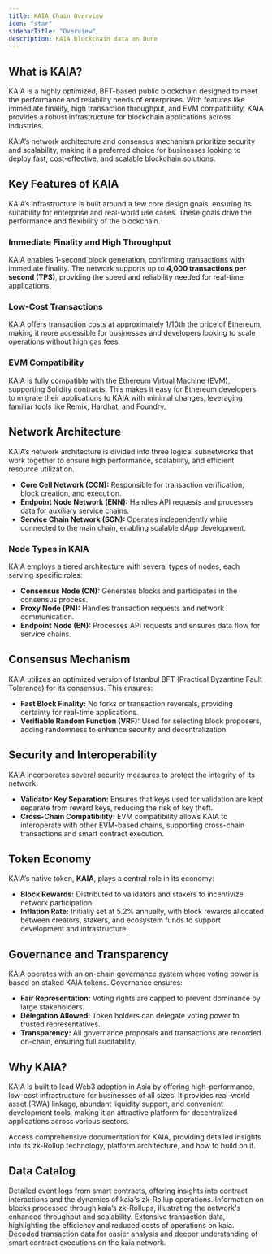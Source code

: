 ```yaml
---
title: KAIA Chain Overview  
icon: "star"  
sidebarTitle: "Overview"  
description: KAIA blockchain data on Dune  
---
```


## What is KAIA?

KAIA is a highly optimized, BFT-based public blockchain designed to meet the performance and reliability needs of enterprises. With features like immediate finality, high transaction throughput, and EVM compatibility, KAIA provides a robust infrastructure for blockchain applications across industries. 

KAIA’s network architecture and consensus mechanism prioritize security and scalability, making it a preferred choice for businesses looking to deploy fast, cost-effective, and scalable blockchain solutions.

## Key Features of KAIA

KAIA’s infrastructure is built around a few core design goals, ensuring its suitability for enterprise and real-world use cases. These goals drive the performance and flexibility of the blockchain.

### **Immediate Finality and High Throughput**
KAIA enables 1-second block generation, confirming transactions with immediate finality. The network supports up to **4,000 transactions per second (TPS)**, providing the speed and reliability needed for real-time applications.

### **Low-Cost Transactions**
KAIA offers transaction costs at approximately 1/10th the price of Ethereum, making it more accessible for businesses and developers looking to scale operations without high gas fees.

### **EVM Compatibility**
KAIA is fully compatible with the Ethereum Virtual Machine (EVM), supporting Solidity contracts. This makes it easy for Ethereum developers to migrate their applications to KAIA with minimal changes, leveraging familiar tools like Remix, Hardhat, and Foundry.

## Network Architecture

KAIA’s network architecture is divided into three logical subnetworks that work together to ensure high performance, scalability, and efficient resource utilization.

- **Core Cell Network (CCN):** Responsible for transaction verification, block creation, and execution.
- **Endpoint Node Network (ENN):** Handles API requests and processes data for auxiliary service chains.
- **Service Chain Network (SCN):** Operates independently while connected to the main chain, enabling scalable dApp development.

### **Node Types in KAIA**
KAIA employs a tiered architecture with several types of nodes, each serving specific roles:

- **Consensus Node (CN):** Generates blocks and participates in the consensus process.
- **Proxy Node (PN):** Handles transaction requests and network communication.
- **Endpoint Node (EN):** Processes API requests and ensures data flow for service chains.

## Consensus Mechanism

KAIA utilizes an optimized version of Istanbul BFT (Practical Byzantine Fault Tolerance) for its consensus. This ensures:

- **Fast Block Finality:** No forks or transaction reversals, providing certainty for real-time applications.
- **Verifiable Random Function (VRF):** Used for selecting block proposers, adding randomness to enhance security and decentralization.

## Security and Interoperability

KAIA incorporates several security measures to protect the integrity of its network:

- **Validator Key Separation:** Ensures that keys used for validation are kept separate from reward keys, reducing the risk of key theft.
- **Cross-Chain Compatibility:** EVM compatibility allows KAIA to interoperate with other EVM-based chains, supporting cross-chain transactions and smart contract execution.

## Token Economy

KAIA’s native token, **KAIA**, plays a central role in its economy:

- **Block Rewards:** Distributed to validators and stakers to incentivize network participation.
- **Inflation Rate:** Initially set at 5.2% annually, with block rewards allocated between creators, stakers, and ecosystem funds to support development and infrastructure.

## Governance and Transparency

KAIA operates with an on-chain governance system where voting power is based on staked KAIA tokens. Governance ensures:

- **Fair Representation:** Voting rights are capped to prevent dominance by large stakeholders.
- **Delegation Allowed:** Token holders can delegate voting power to trusted representatives.
- **Transparency:** All governance proposals and transactions are recorded on-chain, ensuring full auditability.

## Why KAIA?

KAIA is built to lead Web3 adoption in Asia by offering high-performance, low-cost infrastructure for businesses of all sizes. It provides real-world asset (RWA) linkage, abundant liquidity support, and convenient development tools, making it an attractive platform for decentralized applications across various sectors.

<CardGroup cols={1}>
  <Card title="KAIA documentation" icon="link" href="https://docs.kaia.io/learn/">
    Access comprehensive documentation for KAIA, providing detailed insights into its zk-Rollup technology, platform architecture, and how to build on it.
  </Card>
</CardGroup>

## Data Catalog

<CardGroup cols={2}>
  <Card title="Logs" icon="bolt" href="./raw/logs">
    Detailed event logs from smart contracts, offering insights into contract interactions and the dynamics of kaia's zk-Rollup operations.
  </Card>
  <Card title="Blocks" icon="cubes" href="./raw/blocks">
    Information on blocks processed through kaia’s zk-Rollups, illustrating the network's enhanced throughput and scalability.
  </Card>
  <Card title="Transactions" icon="message-arrow-up" href="./raw/transactions">
    Extensive transaction data, highlighting the efficiency and reduced costs of operations on kaia.
  </Card>
  <Card title="decoded" icon="file" href="./decoded/overview">
    Decoded transaction data for easier analysis and deeper understanding of smart contract executions on the kaia network.
  </Card>
</CardGroup>
